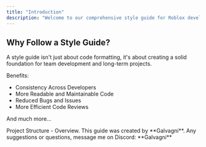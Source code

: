```yaml
---
title: "Introduction"
description: "Welcome to our comprehensive style guide for Roblox development! This guide establishes consistent standards and recommended practices for Roblox development, prioritizing readability, maintainability, and performance."
---
```


## Why Follow a Style Guide?

A style guide isn't just about code formatting, it's about creating a solid foundation for team development and long-term projects.

Benefits:

- Consistency Across Developers
- More Readable and Maintainable Code
- Reduced Bugs and Issues
- More Efficient Code Reviews

And much more...

<Card title="Start here" icon="diagram-project" iconType="regular" horizontal href="/overview">
  Project Structure - Overview.
</Card>

<Note>
  This guide was created by **Galvagni**. Any suggestions or questions, message me on Discord: **Galvagni**
</Note>